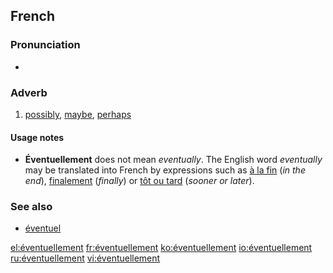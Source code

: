 ==French==

===Pronunciation===
* {{IPA|/e.vɑ̃.tɥɛl.mɑ̃/|lang=fr}}

===Adverb===
{{fr-adv}}

# [[possibly]], [[maybe]], [[perhaps]]

====Usage notes====
* '''Éventuellement''' does not mean ''eventually''.  The English word ''eventually'' may be translated into French by expressions such as [[à la fin]] (''in the end''), [[finalement]] (''finally'') or [[tôt ou tard]] (''sooner or later'').

===See also===
* [[éventuel]]

[[el:éventuellement]]
[[fr:éventuellement]]
[[ko:éventuellement]]
[[io:éventuellement]]
[[ru:éventuellement]]
[[vi:éventuellement]]